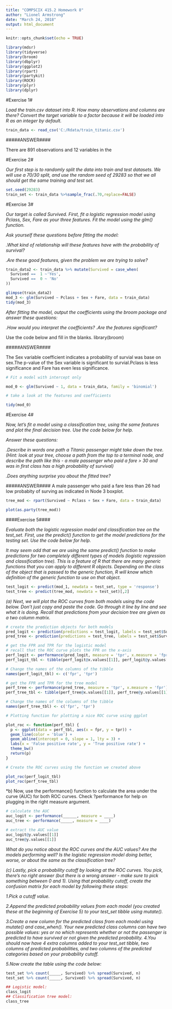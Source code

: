 ```yaml
---
title: "COMPSCIX 415.2 Homework 8"
author: "Lionel Armstrong"
date: "March 24, 2018"
output: html_document
---
```


```r
knitr::opts_chunk$set(echo = TRUE)
```

```r
library(mdsr) 
library(tidyverse)
library(broom)
library(dbplyr)
library(ggplot2)
library(rpart)
library(partykit)
library(ROCR)
library(plyr)
library(dplyr)
```

#Exercise 1#

*Load the train.csv dataset into R. How many observations and columns are there? Convert the target variable to a factor because it will be loaded into R as an integer by default.*

```r
train_data <- read_csv('C:/Rdata/train_titanic.csv')


```

#####ANSWER####

There are 891 observations and 12 variables in the 

#Exercise 2#

*Our first step is to randomly split the data into train and test datasets. We will use a 70/30 split, and use the random seed of 29283 so that we all should get the same training and test set.*

```r
set.seed(29283)
train_set <- train_data %>%sample_frac(.70,replace=FALSE)
```

#Exercise 3#

*Our target is called Survived. First, fit a logistic regression model using Pclass, Sex, Fare as your three features. Fit the model using the glm() function.*

*Ask yourself these questions before fitting the model:*

  *.What kind of relationship will these features have with the probability of survival?*
  
   *.Are these good features, given the problem we are trying to solve?*


```r

train_data2 <- train_data %>% mutate(Survived = case_when(
  Survived ==  1 ~'Yes',
  Survived ==  0 ~ 'No' 
))

glimpse(train_data2)
mod_3 <- glm(Survived ~ Pclass + Sex + Fare, data = train_data)
tidy(mod_3)

```


*After fitting the model, output the coefficients using the broom package and answer these questions:*

   *.How would you interpret the coefficients?*
   *.Are the features significant?*

Use the code below and fill in the blanks.
library(broom)

#####ANSWER####

The Sex variable coefficient indicates a probability of survial was base on sex.The p-value of the Sex variable is significant to survial.Pclass is less significance and Fare has even less significance.
```r
# Fit a model with intercept only

mod_0 <- glm(Survived ~ 1, data = train_data, family = 'binomial')

# take a look at the features and coefficients

tidy(mod_0)
```

#Exercise 4#

*Now, let's fit a model using a classification tree, using the same features and plot the final decision tree. Use the code below for help.*

*Answer these questions:* 

   *.Describe in words one path a Titanic passenger might take down the tree. (Hint: look at your tree, choose a path from the top to a terminal node, and describe the path like this - a male passenger who paid a fare > 30 and was in first class has a high probability of survival)*
   
   *.Does anything surprise you about the fitted tree?*
   
#####ANSWER####
A male passenger who paid a fare less than 26 had low probabity of surving as indicated in Node 3 boxplot.

```r
tree_mod <- rpart(Survived ~ Pclass + Sex + Fare, data = train_data)

plot(as.party(tree_mod))  
```

####Exercise 5####

*Evaluate both the logistic regression model and classification tree on the test_set. First, use the predict() function to get the model predictions for the testing set. Use the code below for help.*


*It may seem odd that we are using the same predict() function to make predictions for two completely different types of models (logistic regression and classification tree). This is a feature of R that there are many generic functions that you can apply to different R objects. Depending on the class of the object that is passed to the generic function, R will know which definition of the generic function to use on that object.*

```r
test_logit <- predict(mod_1, newdata = test_set, type = 'response')
test_tree <- predict(tree_mod, newdata = test_set)[,2]
```

   *(a) Next, we will plot the ROC curves from both models using the code below. Don't just copy and paste the code. Go through it line by line and see what it is doing. Recall that predictions from your decision tree are given as a two column matrix.*
```r
# create the prediction objects for both models
pred_logit <- prediction(predictions = test_logit, labels = test_set$Survived)
pred_tree <- prediction(predictions = test_tree, labels = test_set$Survived)

# get the FPR and TPR for the logistic model
# recall that the ROC curve plots the FPR on the x-axis
perf_logit <- performance(pred_logit, measure = 'tpr', x.measure = 'fpr')
perf_logit_tbl <- tibble(perf_logit@x.values[[1]], perf_logit@y.values[[1]])

# Change the names of the columns of the tibble
names(perf_logit_tbl) <- c('fpr', 'tpr')

# get the FPR and TPR for the tree model
perf_tree <- performance(pred_tree, measure = 'tpr', x.measure = 'fpr')
perf_tree_tbl <- tibble(perf_tree@x.values[[1]], perf_tree@y.values[[1]])

# Change the names of the columns of the tibble
names(perf_tree_tbl) <- c('fpr', 'tpr')

# Plotting function for plotting a nice ROC curve using ggplot

plot_roc <- function(perf_tbl) {
  p <- ggplot(data = perf_tbl, aes(x = fpr, y = tpr)) +
  geom_line(color = 'blue') +
  geom_abline(intercept = 0, slope = 1, lty = 3) +
  labs(x = 'False positive rate', y = 'True positive rate') +
  theme_bw()
  return(p)
}

# Create the ROC curves using the function we created above

plot_roc(perf_logit_tbl)
plot_roc(perf_tree_tbl)

```
*b) Now, use the performance() function to calculate the area under the curve (AUC) for both ROC curves. Check ?performance for help on plugging in the right measure argument.
```r
# calculate the AUC
auc_logit <- performance(______, measure = ____)
auc_tree <- performance(_____, measure = ____)

# extract the AUC value
auc_logit@y.values[[1]]
auc_tree@y.values[[1]]
```
*What do you notice about the ROC curves and the AUC values? Are the models performing well? Is the logistic regression model doing better, worse, or about the same as the classification tree?*

*(c) Lastly, pick a probability cutoff by looking at the ROC curves. You pick, there's no right answer (but there is a wrong answer - make sure to pick something between 0 and 1). Using that probability cutoff, create the confusion matrix for each model by following these steps:*

   *1.Pick a cutoff value.*

   *2.Append the predicted probability values from each model (you created these at the beginning of Exercise 5) to your test_set tibble using mutate().*

   *3.Create a new column for the predicted class from each model using mutate() and case_when(). Your new predicted class columns can have two possible values: yes or no which represents whether or not the passenger is predicted to have survived or not given the predicted probability.*
   *4.You should now have 4 extra columns added to your test_set tibble, two columns of predicted probabilities, and two columns of the predicted categories based on your probability cutoff.*

   *5.Now create the table using the code below:*

```r
test_set %>% count(_____, Survived) %>% spread(Survived, n)
test_set %>% count(_____, Survived) %>% spread(Survived, n)

## Logistic model:
class_logit
## Classification tree model:
class_tree 
```
